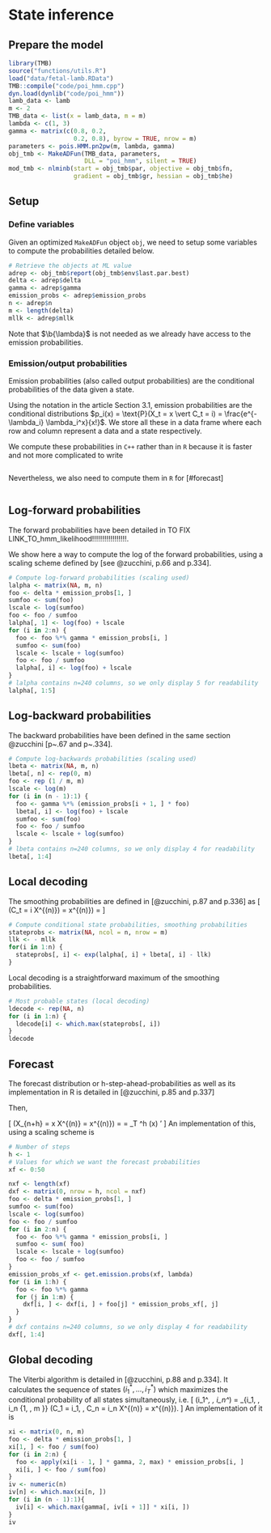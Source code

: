 <!-- ```{r 1import-files, echo = FALSE, cache = FALSE} -->
<!-- library(knitr) -->
<!-- setwd(dir = "../") -->
<!-- # suppressMessages(source("code/main.R")) -->
<!-- knitr::read_chunk('functions/utils.R') -->
<!-- ``` -->

# State inference {#state-inf}

## Prepare the model

```r
library(TMB)
source("functions/utils.R")
load("data/fetal-lamb.RData")
TMB::compile("code/poi_hmm.cpp")
dyn.load(dynlib("code/poi_hmm"))
lamb_data <- lamb
m <- 2
TMB_data <- list(x = lamb_data, m = m)
lambda <- c(1, 3)
gamma <- matrix(c(0.8, 0.2,
                  0.2, 0.8), byrow = TRUE, nrow = m)
parameters <- pois.HMM.pn2pw(m, lambda, gamma)
obj_tmb <- MakeADFun(TMB_data, parameters,
                     DLL = "poi_hmm", silent = TRUE)
mod_tmb <- nlminb(start = obj_tmb$par, objective = obj_tmb$fn,
                  gradient = obj_tmb$gr, hessian = obj_tmb$he)
```

## Setup
### Define variables
Given an optimized `MakeADFun` object `obj`, we need to setup some variables to compute the probabilities detailed below.

```r
# Retrieve the objects at ML value
adrep <- obj_tmb$report(obj_tmb$env$last.par.best)
delta <- adrep$delta
gamma <- adrep$gamma
emission_probs <- adrep$emission_probs
n <- adrep$n
m <- length(delta)
mllk <- adrep$mllk
```

Note that $\b{\lambda}$ is not needed as we already have access to the emission probabilities.

### Emission/output probabilities
Emission probabilities (also called output probabilities) are the conditional probabilities of the data given a state.

Using the notation in the article Section 3.1, emission probabilities are the conditional distributions $p_i(x) = \text{P}(X_t = x \vert C_t = i) = \frac{e^{-\lambda_i} \lambda_i^x}{x!}$.
We store all these in a data frame where each row and column represent a data and a state respectively.

We compute these probabilities in `C++` rather than in `R` because it is faster and not more complicated to write

```Rcpp
```

Nevertheless, we also need to compute them in `R` for [#forecast]
```r
```

## Log-forward probabilities {#log-forward}

The forward probabilities have been detailed in
TO FIX LINK_TO_hmm_likelihood!!!!!!!!!!!!!!!!!.

We show here a way to compute the log of the forward probabilities,
using a scaling scheme defined by [see @zucchini, p.66 and p.334].

```r
# Compute log-forward probabilities (scaling used)
lalpha <- matrix(NA, m, n)
foo <- delta * emission_probs[1, ]
sumfoo <- sum(foo)
lscale <- log(sumfoo)
foo <- foo / sumfoo
lalpha[, 1] <- log(foo) + lscale
for (i in 2:n) {
  foo <- foo %*% gamma * emission_probs[i, ]
  sumfoo <- sum(foo)
  lscale <- lscale + log(sumfoo)
  foo <- foo / sumfoo
  lalpha[, i] <- log(foo) + lscale
}
# lalpha contains n=240 columns, so we only display 5 for readability
lalpha[, 1:5]
```

## Log-backward probabilities {#log-backward}

The backward probabilities have been defined in the same section
@zucchini [p~.67 and p~.334].

```r
# Compute log-backwards probabilities (scaling used)
lbeta <- matrix(NA, m, n)
lbeta[, n] <- rep(0, m)
foo <- rep (1 / m, m)
lscale <- log(m)
for (i in (n - 1):1) {
  foo <- gamma %*% (emission_probs[i + 1, ] * foo)
  lbeta[, i] <- log(foo) + lscale
  sumfoo <- sum(foo)
  foo <- foo / sumfoo
  lscale <- lscale + log(sumfoo)
}
# lbeta contains n=240 columns, so we only display 4 for readability
lbeta[, 1:4]
```

## Local decoding {#local-decoding}

The smoothing probabilities are defined in [@zucchini, p.87 and p.336] as
<!-- P(C_t = i \vert X^{(n)}) = x^{(n)}) = \frac{\alpha_t(i) \beta_t(i)}{L_n} -->
\[
\text{P}(C_t = i \vert X^{(n)}) = x^{(n)}) = \frac{\alpha_t(i) \beta_t(i)}{L_n}
\]


```r
# Compute conditional state probabilities, smoothing probabilities
stateprobs <- matrix(NA, ncol = n, nrow = m)
llk <- - mllk
for(i in 1:n) {
  stateprobs[, i] <- exp(lalpha[, i] + lbeta[, i] - llk)
}
```

Local decoding is a straightforward maximum of the smoothing probabilities.

```r
# Most probable states (local decoding)
ldecode <- rep(NA, n)
for (i in 1:n) {
  ldecode[i] <- which.max(stateprobs[, i])
}
ldecode
```

## Forecast {#forecast}

The forecast distribution or h-step-ahead-probabilities as well as its
implementation in R is detailed in [@zucchini, p.85 and p.337]

Then,

<!-- Original -->
<!-- P(X_{n+h} = x \vert X^{(n)} = x^{(n)}) = \frac{\b{\alpha}_T \b{\gamma}^h \bcp(x) \b{1}'}{\b{\alpha}_T \b{1}'} = \bfphi_T \b{\gamma}^h \bcp(x) \b{1}' -->
\[
\text{P}(X_{n+h} = x \vert X^{(n)} = x^{(n)}) = \frac{\b{\alpha}_T \b{\gamma}^h \b{P}(x) \b{1}'}{\b{\alpha}_T \b{1}'} = \b{\Phi}_T \b{\gamma}^h \b{P}(x) \b{1}'
\]
An implementation of this, using a scaling scheme is

```r
# Number of steps
h <- 1
# Values for which we want the forecast probabilities
xf <- 0:50

nxf <- length(xf)
dxf <- matrix(0, nrow = h, ncol = nxf)
foo <- delta * emission_probs[1, ]
sumfoo <- sum(foo)
lscale <- log(sumfoo)
foo <- foo / sumfoo
for (i in 2:n) {
  foo <- foo %*% gamma * emission_probs[i, ]
  sumfoo <- sum( foo)
  lscale <- lscale + log(sumfoo)
  foo <- foo / sumfoo
}
emission_probs_xf <- get.emission.probs(xf, lambda)
for (i in 1:h) {
  foo <- foo %*% gamma
  for (j in 1:m) {
    dxf[i, ] <- dxf[i, ] + foo[j] * emission_probs_xf[, j]
  }
}
# dxf contains n=240 columns, so we only display 4 for readability
dxf[, 1:4]
```

## Global decoding {#global-decoding}
The Viterbi algorithm is detailed in [@zucchini, p.88 and p.334].
It calculates the sequence of states $(i_1^*, \ldots, i_T^*)$ which
maximizes the conditional probability of all states simultaneously, i.e.
\[
(i_1^*, \ldots, i_n^*) = \argmax_{i_1, \ldots, i_n \in \{1, \ldots, m \}} \text{P}(C_1 = i_1, \ldots, C_n = i_n \vert X^{(n)} = x^{(n)}).
\]
An implementation of it is

```r
xi <- matrix(0, n, m)
foo <- delta * emission_probs[1, ]
xi[1, ] <- foo / sum(foo)
for (i in 2:n) {
  foo <- apply(xi[i - 1, ] * gamma, 2, max) * emission_probs[i, ]
  xi[i, ] <- foo / sum(foo)
}
iv <- numeric(n)
iv[n] <- which.max(xi[n, ])
for (i in (n - 1):1){
  iv[i] <- which.max(gamma[, iv[i + 1]] * xi[i, ])
}
iv
```

